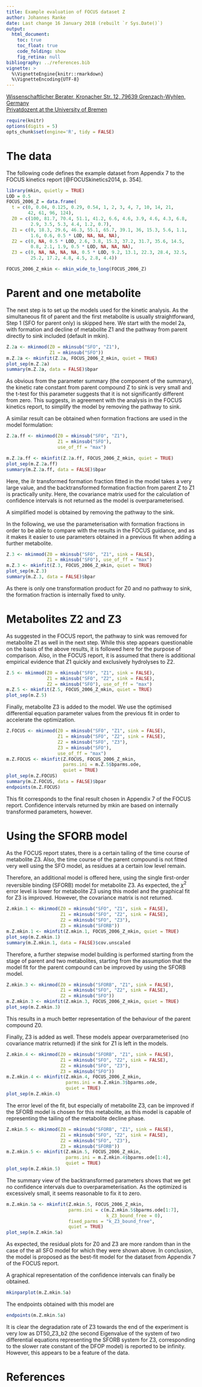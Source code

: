 ```yaml
---
title: Example evaluation of FOCUS dataset Z
author: Johannes Ranke
date: Last change 16 January 2018 (rebuilt `r Sys.Date()`)
output:
  html_document:
    toc: true
    toc_float: true
    code_folding: show
    fig_retina: null
bibliography: ../references.bib
vignette: >
  %\VignetteEngine{knitr::rmarkdown}
  %\VignetteEncoding{UTF-8}
---
```


[Wissenschaftlicher Berater, Kronacher Str. 12, 79639 Grenzach-Wyhlen, Germany](http://www.jrwb.de)<br />
[Privatdozent at the University of Bremen](http://chem.uft.uni-bremen.de/ranke)

```r
require(knitr)
options(digits = 5)
opts_chunk$set(engine='R', tidy = FALSE)
```

# The data

The following code defines the example dataset from Appendix 7 to the FOCUS kinetics
report [@FOCUSkinetics2014, p. 354].

```r
library(mkin, quietly = TRUE)
LOD = 0.5
FOCUS_2006_Z = data.frame(
  t = c(0, 0.04, 0.125, 0.29, 0.54, 1, 2, 3, 4, 7, 10, 14, 21,
        42, 61, 96, 124),
  Z0 = c(100, 81.7, 70.4, 51.1, 41.2, 6.6, 4.6, 3.9, 4.6, 4.3, 6.8,
         2.9, 3.5, 5.3, 4.4, 1.2, 0.7),
  Z1 = c(0, 18.3, 29.6, 46.3, 55.1, 65.7, 39.1, 36, 15.3, 5.6, 1.1,
         1.6, 0.6, 0.5 * LOD, NA, NA, NA),
  Z2 = c(0, NA, 0.5 * LOD, 2.6, 3.8, 15.3, 37.2, 31.7, 35.6, 14.5,
         0.8, 2.1, 1.9, 0.5 * LOD, NA, NA, NA),
  Z3 = c(0, NA, NA, NA, NA, 0.5 * LOD, 9.2, 13.1, 22.3, 28.4, 32.5,
         25.2, 17.2, 4.8, 4.5, 2.8, 4.4))

FOCUS_2006_Z_mkin <- mkin_wide_to_long(FOCUS_2006_Z)
```

# Parent and one metabolite

The next step is to set up the models used for the kinetic analysis. As the
simultaneous fit of parent and the first metabolite is usually straightforward,
Step 1 (SFO for parent only) is skipped here. We start with the model 2a,
with formation and decline of metabolite Z1 and the pathway from parent
directly to sink included (default in mkin).

```r
Z.2a <- mkinmod(Z0 = mkinsub("SFO", "Z1"),
                Z1 = mkinsub("SFO"))
m.Z.2a <- mkinfit(Z.2a, FOCUS_2006_Z_mkin, quiet = TRUE)
plot_sep(m.Z.2a)
summary(m.Z.2a, data = FALSE)$bpar
```

As obvious from the parameter summary (the \texttt{bpar} component of the
summary), the kinetic rate constant from parent compound Z to sink
is very small and the t-test for this parameter suggests that it is
not significantly different from zero. This suggests, in agreement with the
analysis in the FOCUS kinetics report, to simplify the model by removing the
pathway to sink.

A similar result can be obtained when formation fractions are used in the model
formulation:

```r
Z.2a.ff <- mkinmod(Z0 = mkinsub("SFO", "Z1"),
                   Z1 = mkinsub("SFO"),
                   use_of_ff = "max")

m.Z.2a.ff <- mkinfit(Z.2a.ff, FOCUS_2006_Z_mkin, quiet = TRUE)
plot_sep(m.Z.2a.ff)
summary(m.Z.2a.ff, data = FALSE)$bpar
```

Here, the ilr transformed formation fraction fitted in the model takes a very
large value, and the backtransformed formation fraction from parent Z to Z1 is
practically unity. Here, the covariance matrix used for the calculation
of confidence intervals is not returned as the model is
overparameterised.

A simplified model is obtained by removing the pathway to the sink.
\footnote{If the model formulation without formation fractions
is used, the same effect can be obtained by fixing the parameter \texttt{k\_Z\_sink}
to a value of zero.}

In the following, we use the parameterisation with formation fractions in order
to be able to compare with the results in the FOCUS guidance, and as it
makes it easier to use parameters obtained in a previous fit when adding a further
metabolite.

```r
Z.3 <- mkinmod(Z0 = mkinsub("SFO", "Z1", sink = FALSE),
               Z1 = mkinsub("SFO"), use_of_ff = "max")
m.Z.3 <- mkinfit(Z.3, FOCUS_2006_Z_mkin, quiet = TRUE)
plot_sep(m.Z.3)
summary(m.Z.3, data = FALSE)$bpar
```

As there is only one transformation product for Z0 and no pathway
to sink, the formation fraction is internally fixed to unity.

# Metabolites Z2 and Z3

As suggested in the FOCUS report, the pathway to sink was removed for metabolite Z1 as
well in the next step. While this step appears questionable on the basis of the above results, it
is followed here for the purpose of comparison. Also, in the FOCUS report, it is
assumed that there is additional empirical evidence that Z1 quickly and exclusively
hydrolyses to Z2.

```r
Z.5 <- mkinmod(Z0 = mkinsub("SFO", "Z1", sink = FALSE),
               Z1 = mkinsub("SFO", "Z2", sink = FALSE),
               Z2 = mkinsub("SFO"), use_of_ff = "max")
m.Z.5 <- mkinfit(Z.5, FOCUS_2006_Z_mkin, quiet = TRUE)
plot_sep(m.Z.5)
```

Finally, metabolite Z3 is added to the model. We use the optimised
differential equation parameter values from the previous fit in order to
accelerate the optimization.

```r
Z.FOCUS <- mkinmod(Z0 = mkinsub("SFO", "Z1", sink = FALSE),
                   Z1 = mkinsub("SFO", "Z2", sink = FALSE),
                   Z2 = mkinsub("SFO", "Z3"),
                   Z3 = mkinsub("SFO"),
                   use_of_ff = "max")
m.Z.FOCUS <- mkinfit(Z.FOCUS, FOCUS_2006_Z_mkin,
                     parms.ini = m.Z.5$bparms.ode,
                     quiet = TRUE)
plot_sep(m.Z.FOCUS)
summary(m.Z.FOCUS, data = FALSE)$bpar
endpoints(m.Z.FOCUS)
```

This fit corresponds to the final result chosen in Appendix 7 of the FOCUS
report. Confidence intervals returned by mkin are based on internally
transformed parameters, however.

# Using the SFORB model

As the FOCUS report states, there is a certain tailing of the time course of metabolite
Z3. Also, the time course of the parent compound is not fitted very well using the
SFO model, as residues at a certain low level remain.

Therefore, an additional model is offered here, using the single first-order
reversible binding (SFORB) model for metabolite Z3. As expected, the $\chi^2$
error level is lower for metabolite Z3 using this model and the graphical
fit for Z3 is improved. However, the covariance matrix is not returned.

```r
Z.mkin.1 <- mkinmod(Z0 = mkinsub("SFO", "Z1", sink = FALSE),
                    Z1 = mkinsub("SFO", "Z2", sink = FALSE),
                    Z2 = mkinsub("SFO", "Z3"),
                    Z3 = mkinsub("SFORB"))
m.Z.mkin.1 <- mkinfit(Z.mkin.1, FOCUS_2006_Z_mkin, quiet = TRUE)
plot_sep(m.Z.mkin.1)
summary(m.Z.mkin.1, data = FALSE)$cov.unscaled
```

Therefore, a further stepwise model building is performed starting from the
stage of parent and two metabolites, starting from the assumption that the model
fit for the parent compound can be improved by using the SFORB model.

```r
Z.mkin.3 <- mkinmod(Z0 = mkinsub("SFORB", "Z1", sink = FALSE),
                    Z1 = mkinsub("SFO", "Z2", sink = FALSE),
                    Z2 = mkinsub("SFO"))
m.Z.mkin.3 <- mkinfit(Z.mkin.3, FOCUS_2006_Z_mkin, quiet = TRUE)
plot_sep(m.Z.mkin.3)
```

This results in a much better representation of the behaviour of the parent
compound Z0.

Finally, Z3 is added as well. These models appear overparameterised (no
covariance matrix returned) if the sink for Z1 is left in the models.

```r
Z.mkin.4 <- mkinmod(Z0 = mkinsub("SFORB", "Z1", sink = FALSE),
                    Z1 = mkinsub("SFO", "Z2", sink = FALSE),
                    Z2 = mkinsub("SFO", "Z3"),
                    Z3 = mkinsub("SFO"))
m.Z.mkin.4 <- mkinfit(Z.mkin.4, FOCUS_2006_Z_mkin,
                      parms.ini = m.Z.mkin.3$bparms.ode,
                      quiet = TRUE)
plot_sep(m.Z.mkin.4)
```

The error level of the fit, but especially of metabolite Z3, can be improved if
the SFORB model is chosen for this metabolite, as this model is capable of
representing the tailing of the metabolite decline phase.

```r
Z.mkin.5 <- mkinmod(Z0 = mkinsub("SFORB", "Z1", sink = FALSE),
                    Z1 = mkinsub("SFO", "Z2", sink = FALSE),
                    Z2 = mkinsub("SFO", "Z3"),
                    Z3 = mkinsub("SFORB"))
m.Z.mkin.5 <- mkinfit(Z.mkin.5, FOCUS_2006_Z_mkin,
                      parms.ini = m.Z.mkin.4$bparms.ode[1:4],
                      quiet = TRUE)
plot_sep(m.Z.mkin.5)
```

The summary view of the backtransformed parameters shows that we get no
confidence intervals due to overparameterisation. As the optimized
\texttt{k\_Z3\_bound\_free} is excessively small, it seems reasonable to fix it to
zero.

```r
m.Z.mkin.5a <- mkinfit(Z.mkin.5, FOCUS_2006_Z_mkin,
                       parms.ini = c(m.Z.mkin.5$bparms.ode[1:7],
                                     k_Z3_bound_free = 0),
                       fixed_parms = "k_Z3_bound_free",
                       quiet = TRUE)
plot_sep(m.Z.mkin.5a)
```

As expected, the residual plots for Z0 and Z3 are more random than in the case of the
all SFO model for which they were shown above. In conclusion, the model
\texttt{Z.mkin.5a} is proposed as the best-fit model for the dataset from
Appendix 7 of the FOCUS report.

A graphical representation of the confidence intervals can finally be obtained.

```r
mkinparplot(m.Z.mkin.5a)
```

The endpoints obtained with this model are

```r
endpoints(m.Z.mkin.5a)
```

It is clear the degradation rate of Z3 towards the end of the experiment
is very low as DT50\_Z3\_b2 (the second Eigenvalue of the system of two differential
equations representing the SFORB system for Z3, corresponding to the slower rate
constant of the DFOP model) is reported to be infinity.  However, this appears
to be a feature of the data.


# References

<!-- vim: set foldmethod=syntax: -->
